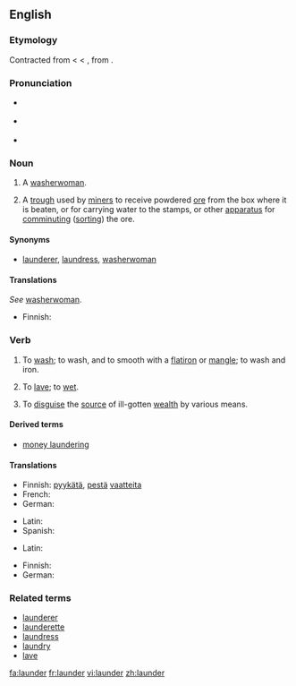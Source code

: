 {{was wotd|2007|October|5}}
{{wikipedia|dab=launder}}
==English==

===Etymology===
Contracted from {{OE.}} {{term|lavender}} < {{F.}} {{term|lavandière}} < {{LL.}} {{term|lavandena}}, from {{L.}} {{term|lavo|lavō|I wash}}.

===Pronunciation===
*{{a|RP}} {{IPA|/ˈlɔːndə/}}
*{{a|US}} {{IPA|/ˈlɑːndɚ/}}
*{{audio|en-us-launder.ogg|Audio (US)}}

===Noun===
{{en-noun}}

# {{obsolete}} A [[washerwoman]].
# {{mining}} A [[trough]] used by [[miner]]s to receive powdered [[ore]] from the box where it is beaten, or for carrying water to the stamps, or other [[apparatus]] for [[comminuting]] ([[sorting]]) the ore.

====Synonyms====
*{{i-c|washerwoman}} [[launderer]], [[laundress]], [[washerwoman]]

====Translations====
{{trans-top|washerwoman}}
''See'' [[washerwoman]].
{{trans-mid}}
{{trans-bottom}}

{{trans-top|trough used by miners}}
* Finnish: {{t-|fi|ränni}}
{{trans-mid}}
{{trans-bottom}}

===Verb===
{{en-verb}}

# {{italbrac|clothing}} To [[wash]]; to wash, and to smooth with a [[flatiron]] or [[mangle]]; to wash and iron.
# {{obsolete}} To [[lave]]; to [[wet]].
# {{italbrac|money}} To [[disguise]] the [[source]] of ill-gotten [[wealth]] by various means.

====Derived terms====
*[[money laundering]]

====Translations====
{{trans-top|to wash}}
* Finnish: [[pyykätä]], [[pestä]] [[vaate|vaatteita]]
* French: {{t-|fr|blanchir}}
* German: {{t+|de|waschen}}
{{trans-mid}}
* Latin: {{t-|la|lavo|alt=lavō}}
* Spanish: {{t+|es|lavar}}
{{trans-bottom}}

{{trans-top|to wet}}
{{trans-mid}}
* Latin: {{t-|la|lavo|alt=lavō}}
{{trans-bottom}}

{{trans-top|to disguise the source of}}
* Finnish: {{t+|fi|pestä}}
* German: {{t+|de|waschen}}
{{trans-mid}}
{{trans-bottom}}

===Related terms===
*[[launderer]]
*[[launderette]]
*[[laundress]]
*[[laundry]]
*[[lave]]

[[fa:launder]]
[[fr:launder]]
[[vi:launder]]
[[zh:launder]]